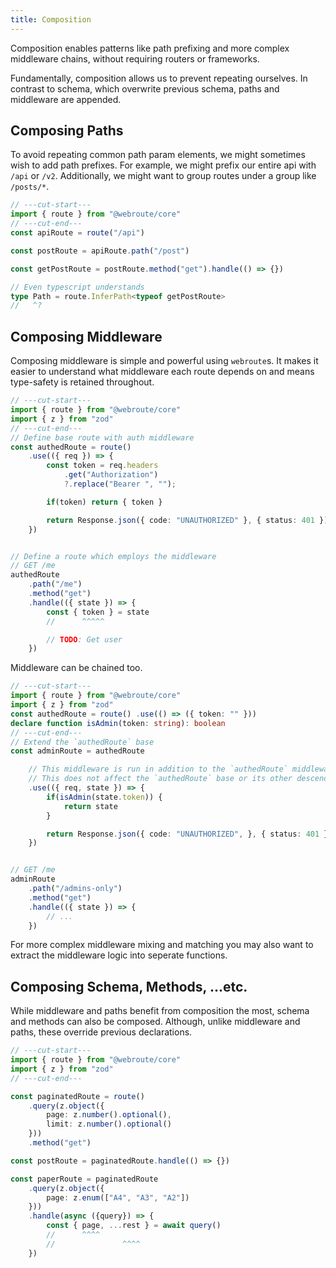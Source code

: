 ```yaml
---
title: Composition
---
```


Composition enables patterns like path prefixing and more complex middleware chains, without requiring routers or frameworks.

Fundamentally, composition allows us to prevent repeating ourselves. In contrast to schema, which overwrite previous schema, paths and middleware are appended.

## Composing Paths

To avoid repeating common path param elements, we might sometimes wish to add path prefixes. For example, we might prefix our entire api with `/api` or `/v2`. Additionally, we might want to group routes under a group like `/posts/*`.

```ts twoslash
// ---cut-start---
import { route } from "@webroute/core"
// ---cut-end---
const apiRoute = route("/api")

const postRoute = apiRoute.path("/post")

const getPostRoute = postRoute.method("get").handle(() => {})

// Even typescript understands
type Path = route.InferPath<typeof getPostRoute>
//   ^?

```

## Composing Middleware

Composing middleware is simple and powerful using `webroute`s. It makes it easier to understand what middleware each route depends on and means type-safety is retained throughout.

```ts twoslash
// ---cut-start---
import { route } from "@webroute/core"
import { z } from "zod"
// ---cut-end---
// Define base route with auth middleware
const authedRoute = route()
	.use(({ req }) => {
		const token = req.headers
			.get("Authorization")
			?.replace("Bearer ", "");

		if(token) return { token }

		return Response.json({ code: "UNAUTHORIZED" }, { status: 401 });
	})


// Define a route which employs the middleware
// GET /me
authedRoute
	.path("/me")
	.method("get")
	.handle(({ state }) => {
		const { token } = state
		//      ^^^^^

		// TODO: Get user
	})
```

Middleware can be chained too.

```ts twoslash
// ---cut-start---
import { route } from "@webroute/core"
import { z } from "zod"
const authedRoute = route() .use(() => ({ token: "" }))
declare function isAdmin(token: string): boolean
// ---cut-end---
// Extend the `authedRoute` base
const adminRoute = authedRoute

	// This middleware is run in addition to the `authedRoute` middleware.
	// This does not affect the `authedRoute` base or its other descendants.
	.use(({ req, state }) => {
		if(isAdmin(state.token)) {
			return state
		}

		return Response.json({ code: "UNAUTHORIZED", }, { status: 401 })
	})


// GET /me
adminRoute
	.path("/admins-only")
	.method("get")
	.handle(({ state }) => {
		// ...
	})
```

<Callout>
For more complex middleware mixing and matching you may also want to extract the middleware logic into seperate functions.
</Callout>

## Composing Schema, Methods, ...etc.

While middleware and paths benefit from composition the most, schema and methods can also be composed. Although, unlike middleware and paths, these override previous declarations.

```ts twoslash
// ---cut-start---
import { route } from "@webroute/core"
import { z } from "zod"
// ---cut-end---

const paginatedRoute = route()
	.query(z.object({ 
		page: z.number().optional(),
		limit: z.number().optional()
	}))
	.method("get")

const postRoute = paginatedRoute.handle(() => {})

const paperRoute = paginatedRoute
	.query(z.object({
		page: z.enum(["A4", "A3", "A2"])
	}))
	.handle(async ({query}) => {
		const { page, ...rest } = await query()
		//      ^^^^
		//               ^^^^
	})
```
